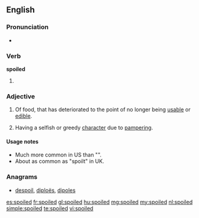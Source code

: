 ==English==

===Pronunciation===
* {{rhymes|ɔɪld}}

===Verb===
'''spoiled'''

# {{past of|[[spoil]]}}

===Adjective===
{{en-adj}}

# Of food, that has deteriorated to the point of no longer being [[usable]] or [[edible]].
# {{context|of a person, usually a child}} Having a selfish or greedy [[character]] due to [[pamper]]ing.

====Usage notes====
* Much more common in US than "{{term|spoilt}}".
* About as common as "spoilt" in UK.

===Anagrams===
* [[despoil#English|despoil]], [[diploës#English|diploës]], [[dipoles#English|dipoles]]

[[es:spoiled]]
[[fr:spoiled]]
[[gl:spoiled]]
[[hu:spoiled]]
[[mg:spoiled]]
[[my:spoiled]]
[[nl:spoiled]]
[[simple:spoiled]]
[[te:spoiled]]
[[vi:spoiled]]